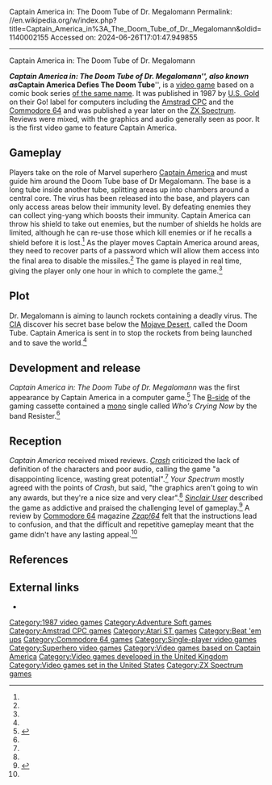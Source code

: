 Captain America in: The Doom Tube of Dr. Megalomann
Permalink: //en.wikipedia.org/w/index.php?title=Captain_America_in%3A_The_Doom_Tube_of_Dr._Megalomann&oldid=1140002155
Accessed on: 2024-06-26T17:01:47.949855



------
Captain America in: The Doom Tube of Dr. Megalomann
{{short description|1987 video game}}
{{Infobox video game
| title = Captain America in:<br>The Doom Tube of Dr. Megalomann
| image = Captain America in The Doom Tube of Dr. Megalomann.jpg
| developer = [[Adventure Soft]]
| publisher = [[U.S. Gold|Go!]]
| released = 1987, 1988
| modes = [[Single-player]]
| genre = [[Action game|Action]]
| platforms = [[Atari ST]], [[Amstrad CPC]], [[Commodore 64]], [[ZX Spectrum]]
}}

'''''Captain America in: The Doom Tube of Dr. Megalomann''''', also known as '''''Captain America Defies The Doom Tube''''', is a [[video game]]  based on a comic book series [[Captain America (comic book)|of the same name]]. It was published in 1987 by [[U.S. Gold]] on their Go! label for computers including the [[Amstrad CPC]] and the [[Commodore 64]] and was published a year later on the [[ZX Spectrum]]. Reviews were mixed, with the graphics and audio generally seen as poor. It is the first video game to feature Captain America.

==Gameplay==
Players take on the role of Marvel superhero [[Captain America]] and must guide him around the Doom Tube base of Dr Megalomann. The base is a long tube inside another tube, splitting areas up into chambers around a central core. The virus has been released into the base, and players can only access areas below their immunity level. By defeating enemies they can collect ying-yang which boosts their immunity. Captain America can throw his shield to take out enemies, but the number of shields he holds are limited, although he can re-use those which kill enemies or if he recalls a shield before it is lost.<ref name=sinclairuser/> As the player moves Captain America around areas, they need to recover parts of a password which will allow them access into the final area to disable the missiles.<ref name=zzap/> The game is played in real time, giving the player only one hour in which to complete the game.<ref name=sinclairuser/>

==Plot==
Dr. Megalomann is aiming to launch rockets containing a deadly virus. The [[CIA]] discover his secret base below the [[Mojave Desert]], called the Doom Tube. Captain America is sent in to stop the rockets from being launched and to save the world.<ref name=sinclairuser/>

==Development and release==
''Captain America in: The Doom Tube of Dr. Megalomann'' was the first appearance by Captain America in a computer game.<ref>{{cite news|title=Captain America in Video Games: A Retrospective|url=http://marvel.com/news/story/875/captain_america_in_video_games_a_retrospective|access-date=3 February 2012|newspaper=Marvel|date=13 March 2007|archive-url=https://web.archive.org/web/20121025163648/http://marvel.com/news/story/875/captain_america_in_video_games_a_retrospective|archive-date=2012-10-25|url-status=dead}}</ref> The [[A-side and B-side|B-side]] of the gaming cassette contained a [[Monaural|mono]] single called ''Who's Crying Now'' by the band Resister.<ref name=crash/>

==Reception==
{{Video game reviews
| CRASH = 36%<ref name=crash>{{cite journal | title = Reviews - Captain America in The Doom Tube of Dr. Megalomann| journal = [[Crash (magazine)|Crash]]| issue = 50 | pages = 25| publisher = [[Newsfield Publications Ltd]]| date = April 1988 | url =http://www.worldofspectrum.org/showmag.cgi?mag=Crash/Issue50/Pages/Crash5000025.jpg | access-date = 3 February 2012}}</ref>
| SUser = 7 out of 10<ref name=sinclairuser/>
| YSinclair = 7 out of 10<ref name=yourspectrum>{{cite journal | title = Captain America| journal = [[Your Spectrum]]| issue = 27 | pages = 26| publisher = [[Dennis Publishing]]| date = April 1988 | url =http://www.worldofspectrum.org/showmag.cgi?mag=YourSinclair/Issue27/Pages/YourSinclair2700026.jpg | access-date = 3 February 2012}}</ref>
| rev1 = ''[[Zzap!64]]''
| rev1Score = 36%<ref name=zzap>{{cite journal | title = Captain America| journal = [[Zzap!64]]| issue = 32 | pages = 150| publisher = [[Newsfield Publications]]| date = December 1987 | url =http://www.zzap64.co.uk/cgi-bin/displaypage.pl?issue=032&amp;page=150&amp;thumbstart=0&amp;magazine=zzap&amp;check=1 | access-date = 3 February 2012}}</ref>
}}
''Captain America'' received mixed reviews. ''[[Crash (magazine)|Crash]]'' criticized the lack of definition of the characters and poor audio, calling the game "a disappointing licence, wasting great potential".<ref name=crash/> ''Your Spectrum'' mostly agreed with the points of ''Crash'', but said, "the graphics aren't going to win any awards, but they're a nice size and very clear".<ref name=yourspectrum/> ''[[Sinclair User]]'' described the game as addictive and praised the challenging level of gameplay.<ref name=sinclairuser>{{cite journal | title = Arcade Review - Captain America| journal = [[Sinclair User]]| issue = 72 | pages = 44| publisher = [[EMAP]]| date = April 1988 | url =http://www.worldofspectrum.org/showmag.cgi?mag=SinclairUser/Issue072/Pages/SinclairUser07200044.jpg | access-date = 3 February 2012}}</ref> A review by [[Commodore 64]] magazine ''[[Zzap!64]]'' felt that the instructions lead to confusion, and that the difficult and repetitive gameplay meant that the game didn't have any lasting appeal.<ref name=zzap/>

==References==
{{reflist|2}}

==External links==
* {{WoS_game|id=0000808}}
{{Captain America}}

[[Category:1987 video games]]
[[Category:Adventure Soft games]]
[[Category:Amstrad CPC games]]
[[Category:Atari ST games]]
[[Category:Beat 'em ups]]
[[Category:Commodore 64 games]]
[[Category:Single-player video games]]
[[Category:Superhero video games]]
[[Category:Video games based on Captain America]]
[[Category:Video games developed in the United Kingdom]]
[[Category:Video games set in the United States]]
[[Category:ZX Spectrum games]]